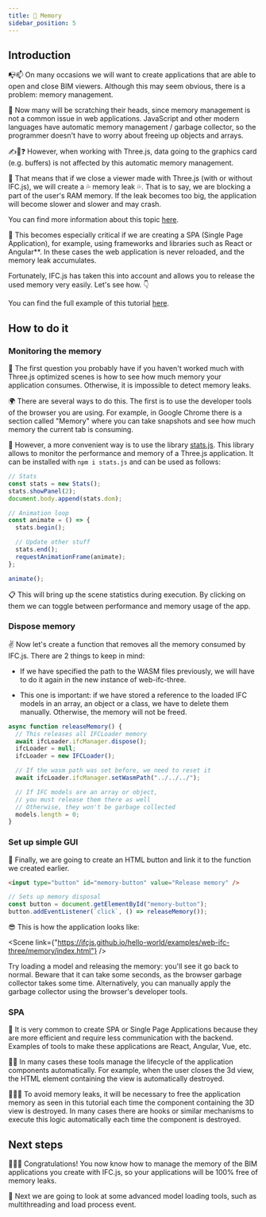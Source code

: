 ```yaml
---
title: 🧠 Memory
sidebar_position: 5
---
```



## Introduction

📭📫 On many occasions we will want to create applications that are able to open and close BIM viewers. Although this may seem obvious, there is a problem: memory management.

🤔 Now many will be scratching their heads, since memory management is not a common issue in web applications. JavaScript and other modern languages have automatic memory management / garbage collector, so the programmer doesn't have to worry about freeing up objects and arrays.

✍🤖❓ However, when working with Three.js, data going to the graphics card (e.g. buffers) is not affected by this automatic memory management.

🤕 That means that if we close a viewer made with Three.js (with or without IFC.js), we will create a 💦 memory leak 💦. That is to say, we are blocking a part of the user's RAM memory. If the leak becomes too big, the application will become slower and slower and may crash.

<IfcAlert>
  You can find more information about this topic <a href="https://threejs.org/docs/#manual/en/introduction/How-to-dispose-of-objects">here</a>.
</IfcAlert>

🚀 This becomes especially critical if we are creating a SPA (Single Page Application), for example, using frameworks and libraries such as React or Angular\*\*. In these cases the web application is never reloaded, and the memory leak accumulates.

Fortunately, IFC.js has taken this into account and allows you to release the used memory very easily. Let's see how. 👇

<IfcCard>
  You can find the full example of this tutorial <a href="https://github.com/IFCjs/hello-world/tree/main/examples/web-ifc-three/memory">here</a>.
</IfcCard>

## How to do it

### Monitoring the memory

👀 The first question you probably have if you haven't worked much with Three.js optimized scenes is how to see how much memory your application consumes. Otherwise, it is impossible to detect memory leaks.

🌍 There are several ways to do this. The first is to use the developer tools of the browser you are using. For example, in Google Chrome there is a section called "Memory" where you can take snapshots and see how much memory the current tab is consuming.

🤖 However, a more convenient way is to use the library [stats.js](https://github.com/mrdoob/stats.js/). This library allows to monitor the performance and memory of a Three.js application. It can be installed with `npm i stats.js` and can be used as follows:

```js
// Stats
const stats = new Stats();
stats.showPanel(2);
document.body.append(stats.dom);

// Animation loop
const animate = () => {
  stats.begin();

  // Update other stuff
  stats.end();
  requestAnimationFrame(animate);
};

animate();
```

📋 This will bring up the scene statistics during execution. By clicking on them we can toggle between performance and memory usage of the app.

### Dispose memory

✌ Now let's create a function that removes all the memory consumed by IFC.js. There are 2 things to keep in mind:

- If we have specified the path to the WASM files previously, we will have to do it again in the new instance of web-ifc-three.

- This one is important: if we have stored a reference to the loaded IFC models in an array, an object or a class, we have to delete them manually. Otherwise, the memory will not be freed.

```js
async function releaseMemory() {
  // This releases all IFCLoader memory
  await ifcLoader.ifcManager.dispose();
  ifcLoader = null;
  ifcLoader = new IFCLoader();

  // If the wasm path was set before, we need to reset it
  await ifcLoader.ifcManager.setWasmPath("../../../");

  // If IFC models are an array or object,
  // you must release them there as well
  // Otherwise, they won't be garbage collected
  models.length = 0;
}
```

### Set up simple GUI

💅 Finally, we are going to create an HTML button and link it to the function we created earlier.

```html
<input type="button" id="memory-button" value="Release memory" />
```

```js
// Sets up memory disposal
const button = document.getElementById("memory-button");
button.addEventListener(`click`, () => releaseMemory());
```

😎 This is how the application looks like:

<Scene link={"https://ifcjs.github.io/hello-world/examples/web-ifc-three/memory/index.html"} />

Try loading a model and releasing the memory: you'll see it go back to normal. Beware that it can take some seconds, as the browser garbage collector takes some time. Alternatively, you can manually apply the garbage collector using the browser's developer tools.

### SPA

🌈 It is very common to create SPA or Single Page Applications because they are more efficient and require less communication with the backend. Examples of tools to make these applications are React, Angular, Vue, etc.

👶👴 In many cases these tools manage the lifecycle of the application components automatically. For example, when the user closes the 3d view, the HTML element containing the view is automatically destroyed.

🚧🚧🚧 To avoid memory leaks, it will be necessary to free the application memory as seen in this tutorial each time the component containing the 3D view is destroyed. In many cases there are hooks or similar mechanisms to execute this logic automatically each time the component is destroyed.

## Next steps

🎉🎉🎉 Congratulations! You now know how to manage the memory of the BIM applications you create with IFC.js, so your applications will be 100% free of memory leaks.

💪 Next we are going to look at some advanced model loading tools, such as multithreading and load process event.
